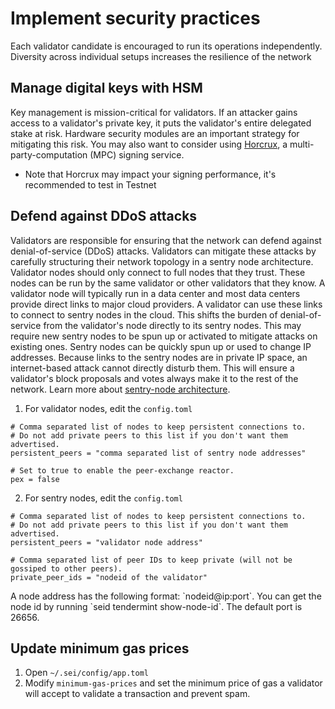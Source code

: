 
# Implement security practices
Each validator candidate is encouraged to run its operations independently. Diversity across individual setups increases the resilience of the network

## Manage digital keys with HSM
Key management is mission-critical for validators. If an attacker gains access to a validator's private key, it puts the validator's entire delegated stake at risk. Hardware security modules are an important strategy for mitigating this risk.
You may also want to consider using [Horcrux](https://github.com/strangelove-ventures/horcrux), a multi-party-computation (MPC) signing service.
- Note that Horcrux may impact your signing performance, it's recommended to test in Testnet

## Defend against DDoS attacks
Validators are responsible for ensuring that the network can defend against denial-of-service (DDoS) attacks.
Validators can mitigate these attacks by carefully structuring their network topology in a sentry node architecture.
Validator nodes should only connect to full nodes that they trust. These nodes can be run by the same validator or other validators that they know. A validator node will typically run in a data center and most data centers provide direct links to major cloud providers. A validator can use these links to connect to sentry nodes in the cloud. This shifts the burden of denial-of-service from the validator's node directly to its sentry nodes. This may require new sentry nodes to be spun up or activated to mitigate attacks on existing ones.
Sentry nodes can be quickly spun up or used to change IP addresses. Because links to the sentry nodes are in private IP space, an internet-based attack cannot directly disturb them. This will ensure a validator's block proposals and votes always make it to the rest of the network.
Learn more about [sentry-node architecture](https://forum.cosmos.network/t/sentry-node-architecture-overview/454).

1. For validator nodes, edit the `config.toml`
```
# Comma separated list of nodes to keep persistent connections to.
# Do not add private peers to this list if you don't want them advertised.
persistent_peers = "comma separated list of sentry node addresses"

# Set to true to enable the peer-exchange reactor.
pex = false
```

2. For sentry nodes, edit the `config.toml`
```
# Comma separated list of nodes to keep persistent connections to.
# Do not add private peers to this list if you don't want them advertised.
persistent_peers = "validator node address"

# Comma separated list of peer IDs to keep private (will not be gossiped to other peers).
private_peer_ids = "nodeid of the validator"
```

<Callout>
    A node address has the following format: `nodeid@ip:port`. You can get the node id by running `seid tendermint show-node-id`. The default port is 26656.
</Callout>

## Update minimum gas prices
1. Open `~/.sei/config/app.toml`
2. Modify `minimum-gas-prices` and set the minimum price of gas a validator will accept to validate a transaction and prevent spam.